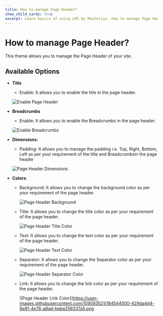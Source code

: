 ---
title: How to manage Page Header?
show_child_cards: true
excerpt: Learn basics of using LMS by Masteriyo. How to manage Page Header.
---

#  How to manage Page Header?

This theme allows you to manage the Page Header of your site.

## Available Options

- **Title**
    - Enable: It allows you to enable the title in the page header.

    ![Enable Page Header](https://user-images.githubusercontent.com/109593521/184543568-d5a46206-88c7-422f-93ea-a1669b7622f5.png)

- **Breadcrumbs**
    - Enable: It allows you to enable the Breadcrumbs in the page header.
    
    ![Enable Breadcrumbs](https://user-images.githubusercontent.com/109593521/184543652-4003b58a-0555-462f-9615-08eb4b545036.png)       

- **Dimensions**:
    - Padding: It allows you to manage the padding i.e. Top, Right, Bottom, Left as per your requirement of the title and Breadcrumbsin the page header 
    
    ![Page Header Dimensions](https://user-images.githubusercontent.com/109593521/184543740-5d4388c8-7d58-4168-bba0-6fd6a05c23c7.png)

- **Colors**:
    - Background: It allows you to change the background color as per your requirement of the page header.
      
      ![Page Header Background](https://user-images.githubusercontent.com/109593521/184544121-df9c8202-6300-480c-82ba-502a7b2df196.gif)
  
    - Title: It allows you to change the title color as per your requirement of the page header.

      ![Page Header Title Color](https://user-images.githubusercontent.com/109593521/184544270-a7826f45-fa9e-42bc-b828-bd80485a590e.png)

    - Text: It allows you to change the text  color as per your requirement of the page header.

      ![Page Header Text Color](https://user-images.githubusercontent.com/109593521/184544361-e9fc694e-6e8a-4ad7-9057-cb85b2785192.png)

    - Separator: It allows you to change the Separator color as per your requirement of the page header.

      ![Page Header Separator Color](https://user-images.githubusercontent.com/109593521/184544427-5cf8a821-349e-4455-9e01-32d1651cd5e3.png)

    - Link: It allows you to change the link color as per your requirement of the page header.

      ![Page Header Link Color](https://user-images.githubusercontent.com/109593521/184544500-429da4d4-9a91-4e76-a8ad-bebe256337a5.png
